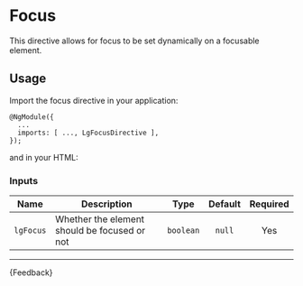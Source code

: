 
<Meta title="Helpers/Directives/Focus/Guide" />

# Focus

This directive allows for focus to be set dynamically on a focusable element.

## Usage
Import the focus directive in your application:

```
@NgModule({
  ...
  imports: [ ..., LgFocusDirective ],
});
```

and in your HTML:

<Source id="helpers-directives-focus-examples--focus"></Source>

### Inputs
| Name      | Description                                  |   Type    | Default | Required |
|-----------|----------------------------------------------|:---------:|:-------:|:--------:|
| `lgFocus` | Whether the element should be focused or not | `boolean` | `null`  |   Yes    |

---

<Markdown>{Feedback}</Markdown>
